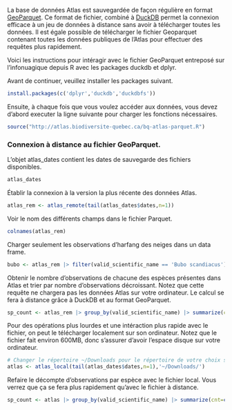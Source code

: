 La base de données Atlas est sauvegardée de façon régulière en format [GeoParquet](https://geoparquet.org/). Ce format de fichier, combiné à [DuckDB](https://duckdb.org/) permet la connexion efficace à un jeu de données à distance sans avoir à télécharger toutes les données. Il est égale possible de télécharger le fichier Geoparquet contenant toutes les données publiques de l'Atlas pour effectuer des requêtes plus rapidement.  

Voici les instructions pour intéragir avec le fichier GeoParquet entreposé sur l'infonuagique depuis R avec les packages duckdb et dplyr. 

Avant de continuer, veuillez installer les packages suivant. 
```r
install.packages(c('dplyr','duckdb','duckdbfs'))
```

Ensuite, à chaque fois que vous voulez accéder aux données, vous devez d'abord executer la ligne suivante pour charger les fonctions nécessaires. 
```r
source("http://atlas.biodiversite-quebec.ca/bq-atlas-parquet.R")
```

### Connexion à distance au fichier GeoParquet. 

L'objet atlas_dates contient les dates de sauvegarde des fichiers disponibles. 

```r
atlas_dates
```

Établir la connexion à la version la plus récente des données Atlas. 
```r
atlas_rem <- atlas_remote(tail(atlas_dates$dates,n=1))
```

Voir le nom des différents champs dans le fichier Parquet.
```r
colnames(atlas_rem)
```

Charger seulement les observations d'harfang des neiges dans un data frame. 
```r
bubo <- atlas_rem |> filter(valid_scientific_name == 'Bubo scandiacus') |> collect()
```

Obtenir le nombre d'observations de chacune des espèces présentes dans Atlas et trier par nombre d'observations décroissant. Notez que cette requête ne chargera pas les données Atlas sur votre ordinateur. Le calcul se fera à distance grâce à DuckDB et au format GeoParquet. 
```r
sp_count <- atlas_rem |> group_by(valid_scientific_name) |> summarize(cnt=count()) |> arrange(desc(cnt)) |> collect()
```

Pour des opérations plus lourdes et une intéraction plus rapide avec le fichier, on peut le télécharger localement sur son ordinateur. Notez que le fichier fait environ 600MB, donc s'assurer d'avoir l'espace disque sur votre ordinateur. 
```r
# Changer le répertoire ~/Downloads pour le répertoire de votre choix sur votre ordinateur
atlas <- atlas_local(tail(atlas_dates$dates,n=1),'~/Downloads/')
```

Refaire le décompte d'observations par espèce avec le fichier local. Vous verrez que ça se fera plus rapidement qu'avec le fichier à distance. 
```r
sp_count <- atlas |> group_by(valid_scientific_name) |> summarize(cnt=count()) |> arrange(desc(cnt)) |> collect()
```

